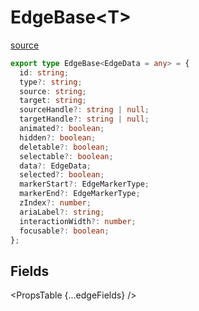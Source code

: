 
# EdgeBase&lt;T>

[source](https://github.com/wbkd/react-flow/blob/xyflow/packages/system/src/types/edges.ts)

```ts
export type EdgeBase<EdgeData = any> = {
  id: string;
  type?: string;
  source: string;
  target: string;
  sourceHandle?: string | null;
  targetHandle?: string | null;
  animated?: boolean;
  hidden?: boolean;
  deletable?: boolean;
  selectable?: boolean;
  data?: EdgeData;
  selected?: boolean;
  markerStart?: EdgeMarkerType;
  markerEnd?: EdgeMarkerType;
  zIndex?: number;
  ariaLabel?: string;
  interactionWidth?: number;
  focusable?: boolean;
};
```

## Fields

<PropsTable {...edgeFields} />
